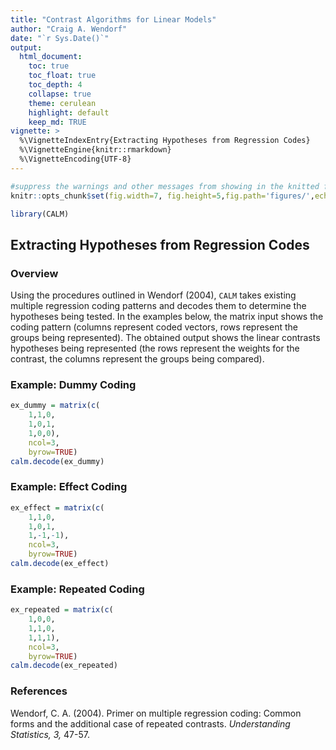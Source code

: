 ```yaml
---
title: "Contrast Algorithms for Linear Models"
author: "Craig A. Wendorf"
date: "`r Sys.Date()`"
output:
  html_document:
    toc: true
    toc_float: true
    toc_depth: 4
    collapse: true
    theme: cerulean
    highlight: default
    keep_md: TRUE
vignette: >
  %\VignetteIndexEntry{Extracting Hypotheses from Regression Codes}
  %\VignetteEngine{knitr::rmarkdown}
  %\VignetteEncoding{UTF-8}
---
```


```r
#suppress the warnings and other messages from showing in the knitted file.
knitr::opts_chunk$set(fig.width=7, fig.height=5,fig.path='figures/',echo=TRUE,warning=FALSE,message=FALSE)
```

```r
library(CALM)
```

## Extracting Hypotheses from Regression Codes

### Overview

Using the procedures outlined in Wendorf (2004), `CALM` takes existing multiple regression coding patterns and decodes them to determine the hypotheses being tested. In the examples below, the matrix input shows the coding pattern (columns represent coded vectors, rows represent the groups being represented). The obtained output shows the linear contrasts hypotheses being represented (the rows represent the weights for the contrast, the columns represent the groups being compared).

### Example: Dummy Coding

```r
ex_dummy = matrix(c(
    1,1,0,
    1,0,1,
    1,0,0),
    ncol=3,
    byrow=TRUE)
calm.decode(ex_dummy)
```

### Example: Effect Coding

```r
ex_effect = matrix(c(
    1,1,0,
    1,0,1,
    1,-1,-1),
    ncol=3,
    byrow=TRUE)
calm.decode(ex_effect)
```

### Example: Repeated Coding

```r
ex_repeated = matrix(c(
    1,0,0,
    1,1,0,
    1,1,1),
    ncol=3,
    byrow=TRUE)
calm.decode(ex_repeated)
```

### References

Wendorf, C. A. (2004). Primer on multiple regression coding: Common forms and the additional case of repeated contrasts. *Understanding Statistics, 3,* 47-57. 
